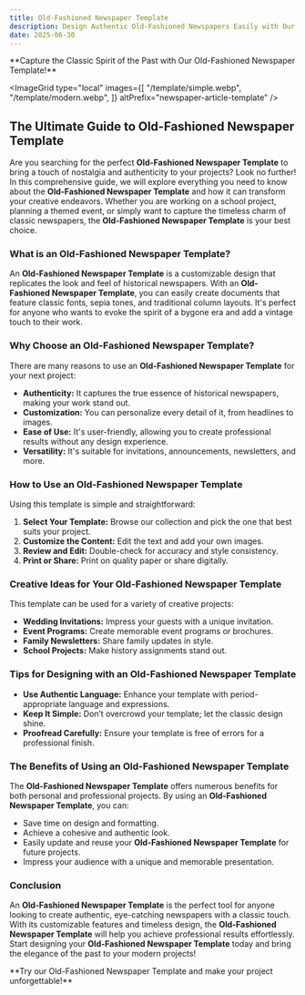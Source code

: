 ```yaml
---
title: Old-Fashioned Newspaper Template
description: Design Authentic Old-Fashioned Newspapers Easily with Our Customizable Template
date: 2025-06-30
---
```


<Callout type="success">
  **Capture the Classic Spirit of the Past with Our Old-Fashioned Newspaper Template!**
  <GradientButton
    title="Get Started for Free"
    href="https://newspaper-template.org/en"
    align="center"
  />
</Callout>

<ImageGrid 
type="local"
images={[
  "/template/simple.webp", 
  "/template/modern.webp",
]} 
altPrefix="newspaper-article-template"
/>

## The Ultimate Guide to Old-Fashioned Newspaper Template

Are you searching for the perfect **Old-Fashioned Newspaper Template** to bring a touch of nostalgia and authenticity to your projects? Look no further! In this comprehensive guide, we will explore everything you need to know about the **Old-Fashioned Newspaper Template** and how it can transform your creative endeavors. Whether you are working on a school project, planning a themed event, or simply want to capture the timeless charm of classic newspapers, the **Old-Fashioned Newspaper Template** is your best choice.

### What is an Old-Fashioned Newspaper Template?

An **Old-Fashioned Newspaper Template** is a customizable design that replicates the look and feel of historical newspapers. With an **Old-Fashioned Newspaper Template**, you can easily create documents that feature classic fonts, sepia tones, and traditional column layouts. It's perfect for anyone who wants to evoke the spirit of a bygone era and add a vintage touch to their work.

### Why Choose an Old-Fashioned Newspaper Template?

There are many reasons to use an **Old-Fashioned Newspaper Template** for your next project:

- **Authenticity:** It captures the true essence of historical newspapers, making your work stand out.
- **Customization:** You can personalize every detail of it, from headlines to images.
- **Ease of Use:** It's user-friendly, allowing you to create professional results without any design experience.
- **Versatility:** It's suitable for invitations, announcements, newsletters, and more.

### How to Use an Old-Fashioned Newspaper Template

Using this template is simple and straightforward:

1. **Select Your Template:** Browse our collection and pick the one that best suits your project.
2. **Customize the Content:** Edit the text and add your own images.
3. **Review and Edit:** Double-check for accuracy and style consistency.
4. **Print or Share:** Print on quality paper or share digitally.

### Creative Ideas for Your Old-Fashioned Newspaper Template

This template can be used for a variety of creative projects:

- **Wedding Invitations:** Impress your guests with a unique invitation.
- **Event Programs:** Create memorable event programs or brochures.
- **Family Newsletters:** Share family updates in style.
- **School Projects:** Make history assignments stand out.

### Tips for Designing with an Old-Fashioned Newspaper Template

- **Use Authentic Language:** Enhance your template with period-appropriate language and expressions.
- **Keep It Simple:** Don’t overcrowd your template; let the classic design shine.
- **Proofread Carefully:** Ensure your template is free of errors for a professional finish.

### The Benefits of Using an Old-Fashioned Newspaper Template

The **Old-Fashioned Newspaper Template** offers numerous benefits for both personal and professional projects. By using an **Old-Fashioned Newspaper Template**, you can:

- Save time on design and formatting.
- Achieve a cohesive and authentic look.
- Easily update and reuse your **Old-Fashioned Newspaper Template** for future projects.
- Impress your audience with a unique and memorable presentation.

### Conclusion

An **Old-Fashioned Newspaper Template** is the perfect tool for anyone looking to create authentic, eye-catching newspapers with a classic touch. With its customizable features and timeless design, the **Old-Fashioned Newspaper Template** will help you achieve professional results effortlessly. Start designing your **Old-Fashioned Newspaper Template** today and bring the elegance of the past to your modern projects!

<Callout type="success">
  **Try our Old-Fashioned Newspaper Template and make your project unforgettable!**
  <GradientButton
    title="Get Started for Free"
    href="https://newspaper-template.org/en"
    align="center"
  />
</Callout>
